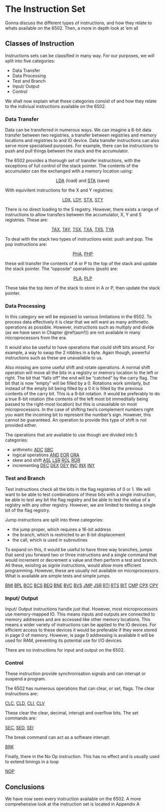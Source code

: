 # The Instruction Set {#inst}

Gonna discuss the different types of instructions, and how they relate to whats available on the 6502. Then, a more in depth look at 'em all

## Classes of Instruction

Instructions sets can be classified in many way. For our purposes, we will split into five categories:

* Data Transfer
* Data Processing
* Test and Branch
* Input/ Output
* Control

We shall now explain what these categories consist of and how they relate to the indiviual instructions available on the 6502.

### Data Transfer

Data can be transferred in numerous ways. We can imagine a 8-bit data transfer between two registries, a transfer between registries and memory locations and registries to and IO device. Data transfer instructions can also serve more specialised purposes. For example, there can be instructions to push and pull things between the stack and the accumulator.

The 6502 provides a thorough set of transfer instructions, with the exceptions of full control of the stack pointer. The contents of the accumulator can the exchanged with a memory location using:

<center>

[LDA](#LDA) (load) and [STA](#STA) (save)

</center>

With equivilent instructions for the X and Y registries:

<center>

[LDX](#LDX), [LDY](#LDY), [STX](#STX), [STY](#STY)

</center>

There is no direct loading to the S registry. However, there exists a range of instructions to allow transfers between the accumulator, X, Y and S registries. These are:

<center>

[TAX](#TAX), [TAY](#TAY), [TSX](#TSX), [TXA](#TXA), [TXS](#TXS), [TYA](#TYA)

</center>

To deal with the stack two types of instructions exist: push and pop. The pop instructions are:

<center>

[PHA](#PHA), [PHP](#PHP)

</center>

these will transfer the contents of A or P to the top of the stack and update the stack pointer. The "opposite" operations (push) are:

<center>

[PLA](#PLA), [PLP](#PLP)

</center>

These take the top item of the stack to store in A or P, then update the stack pointer.

### Data Processing

In this category we will be exposed to various limitations in the 6502. To process data effectively it is clear that we will want as many arithmetic operations as possible. However, instructions such as multiply and divide (as we have seen in Chapter \@ref(asm1)) are not available in many microprocessors from the era.

It would also be useful to have operations that could shift bits around. For example, a way to swap the 2 nibbles in a byte. Again though, powerful instructions such as these are unavailable to us.

Also missing are some useful shift and rotate operations. A normal shift operation will move all the bits in a registry or memory location to the left or right. The bit that "falls off" the end will be "catched" by the carry flag. The bit that is now "empty" will be filled by a $0$. Rotations work similarly, but instead of the empty bit being filled by a $0$ it is filled by the previous contents of the carry bit. This is a 9-bit rotation. It would be preferably to do a true 8-bit rotation (the contents of the left most bit immeditally being passed to the right-most location) but this is unavailable on most microprocessors. In the case of shifting two's complement numbers right you want the incoming bit to represent the number's sign. However, this cannot be guaranteed. An operation to provide this type of shift is not provided either.

The operations that are available to use though are divided into 5 categories:

* arithmetic
[ADC](#ADC) 
[SBC](#SBC)
* logical operations
[AND](#AND)
[EOR](#EOR)
[ORA](#ORA)
* skew and shift
[ASL](#ASL)
[LSR](#LSR)
[ROL](#ROL)
[ROR](#ROR)
* incrementing
[DEC](#DEC)
[DEX](#DEX)
[DEY](#DEY)
[INC](#INC)
[INX](#INX)
[INY](#INY)

### Test and Branch

Test instructions check all the bits in the flag registries of $0$ or $1$. We will want to be able to test combinations of these bits with a single instruction, be able to test any bit the flag registry and be able to test the value of a registry with any other registry. However, we are limited to testing a single bit of the flag registry.

Jump instructions are split into three categories:

* the jump proper, which requires a 16-bit address
* the branch, which is restricted to an 8-bit displacement
* the call, which is used in subroutines

To expand on this, it would be useful to have three way branches, jumps that send you forward two or three instructions and a single command that would increment or decrement a value and then perform a test and branch. All these, exisitng as signle instructions, would allow more efficient programming. However, these are usually not available on microprocessors. What is available are simple tests and simple jumps.

[BMI](#BMI)
[BPL](#BPL)
[BCC](#BCC)
[BCS](#BCS)
[BEQ](#BEQ)
[BNE](#BNE) 
[BVC](#BVC)
[BVS](#BVS)
[JMP](#JMP)
[JSR](#JSR)
[RTI](#RTI)
[RTS](#RTS)
[BIT](#BIT)
[CMP](#CMP) 
[CPX](#CPX)
[CPY](#CPY)

### Input/ Output

Input/ Output instructions handle just that. However, most microprocessors use memory-mapped  IO. This means inputs and outputs are connected to memory addresses and are accessed like other memory locations. This means a wider variety of instructions can be applied to the IO devices. For efficient access to these devices it would be preferable if they were stored in page 0 of memory. However, is page 0 addressing is available it will be used for RAM, preventing its potential use for I/O devices. 

There are no instructions for input and output on the 6502.

### Control

These instruction provide synchronisation signals and can interupt or suspend a program.

The 6502 has numerous operations that can clear, or set, flags. The clear instructions are:

<centre>

[CLC](#CLC), [CLD](#CLD), [CLI](#CLI), [CLV](#CLV)

</centre>

These clear the clear, decimal, interupt and overflow bits. The set commands are:

<centre>

[SEC](#SEC), [SED](#SED), [SEI](#SEI)

</centre>

The break command can act as a software interupt:

<centre>

[BRK](#BRK)

</centre>

Finally, there in the No Op instruction. This has no effect and is usually used to extend timings in a loop

<centre>

[NOP](#NOP)

</centre>

## Conclusions {-}

We have now seen every instruction available on the 6502. A more comprehensive look at the instruction set is located in Appendix A